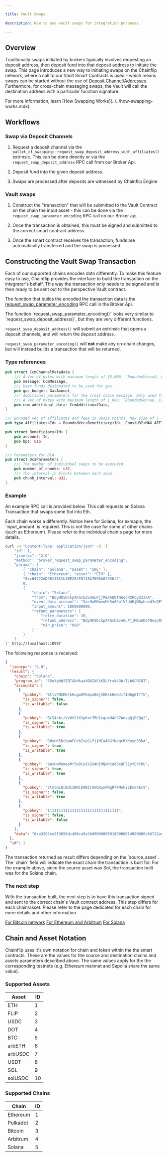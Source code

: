 ```yaml
---

title: Vault Swaps

description: How to use vault swaps for integration purposes.

---
```



## Overview

Traditionally swaps initiated by brokers typically involves requesting an deposit address, then deposit fund into that deposit address to initiate the swap. This page introduces a new way to initiating swaps on the Chainflip network, where a call to our Vault Smart Contracts is used - which means swaps can be started without the use of [Deposit Channel/Addresses](../javascript-sdk/swap-assets/request-deposit-address/v2). Furthermore, for cross-chain messaging swaps, the Vault will call the destination address with a particular function signature.

<Callout type="info">
For more information, learn [How Swapping Works](../../how-swapping-works.mdx).
</Callout>

## Workflows

### Swap via Deposit Channels

1. Request a deposit channel via the `pallet_cf_swapping::request_swap_deposit_address_with_affiliates()` extrinsic. This can be done directly or via the `request_swap_deposit_address` RPC call from our Broker Api.

2. Deposit fund into the given deposit address.

3. Swaps are processed after deposits are witnessed by Chainflip Engine

### Vault swaps

1. Construct the "transaction" that will be submitted to the Vault Contract on the chain the input asset - this can be done via the `request_swap_parameter_encoding` RPC call on our Broker api.

2. Once the transaction is obtained, this must be signed and submitted to the correct smart contract address.

3. Once the smart contract receives the transaction, funds are automatically transferred and the swap is processed.

## Constructing the Vault Swap Transaction

Each of our supported chains encodes data differently. To make this feature easy to use, Chainflip provides the interface to build the transaction on the integrator's behalf. This way the transaction only needs to be signed and is then ready to be sent out to the perspective Vault contract.

The function that builds the encoded the transaction data is the [request_swap_parameter_encoding](../../running-a-broker/broker-api/#broker_request_swap_parameter_encoding) RPC call in the Broker Api.

<Callout type="info">
The function `request_swap_parameter_encoding()` looks very similar to `request_swap_deposit_address()`, but they are very different functions. 

`request_swap_deposit_address()` will submit an extrinsic that opens a deposit channels, and will return the deposit address.

`request_swap_parameter_encoding()` will **not** make any on-chain changes, but will instead builds a transaction that will be returned.
</Callout>

### Type references

```rust
pub struct CcmChannelMetadata {
	/// A Vec of bytes with maximum length of 15_000. `BoundedVec<u8, ConstU32<15_000>>`
	pub message: CcmMessage,
	/// User funds designated to be used for gas.
	pub gas_budget: GasAmount,
	/// Additional parameters for the cross chain message. Only used for Solana CCMs 
	/// A Vec of bytes with maximum length of 1_000. `BoundedVec<u8, ConstU32<1_000>>`
	pub ccm_additional_data: CcmAdditionalData,
}

/// Bounded vec of affiliates and fees in Basis Points. Max size of 5
pub type Affiliates<Id> = BoundedVec<Beneficiary<Id>, ConstU32<MAX_AFFILIATES>>;

pub struct Beneficiary<Id> {
	pub account: Id,
	pub bps: u16,
}

/// Parameters for DCA
pub struct DcaParameters {
	/// The number of individual swaps to be executed
	pub number_of_chunks: u32,
	/// The interval in blocks between each swap.
	pub chunk_interval: u32,
}
```

### Example

An example RPC call is provided below. This call requests an Solana Transaction that swaps some Sol into Eth. 

<Callout type="info">
Each chain works a differently. Notice here for Solana, for exmaple, the `input_amount` is required. This is not the case for some of other chains (such as Ethereum). Please refer to the individual chain's page for more details.
</Callout>

```bash copy
curl -H "Content-Type: application/json" -d '{
    "id": 1,
    "jsonrpc": "2.0",
    "method": "broker_request_swap_parameter_encoding",
    "params": [
    	{ "chain": "Solana", "asset": "SOL" },
        { "chain": "Ethereum", "asset": "ETH" },
        "0xc64722AD9613851b10E26fF8118A7696A0f956f2",
        0,
        {
            "chain": "Solana",
            "from": "BdyHK5DckpAFGcbZveGLPjjMEaADGfNeqcRXKoyd33kA",
            "event_data_account": "9acHwMGmeoMr5o8Cw1V2U4HjMQwhced3eQP31yYEhYDU",
            "input_amount": 1000000000,
            "refund_parameters": {
                "retry_duration": 10,
                "refund_address": "BdyHK5DckpAFGcbZveGLPjjMEaADGfNeqcRXKoyd33kA",
                "min_price": "0x0"
            }
        }
    ]
}' http://localhost:10997
```

The following response is received:
```json
{
  "jsonrpc": "2.0",
  "result": {
    "chain": "Solana",
    "program_id": "35uYgHdfZQT4kHkaaXQ6ZdCkK5LFrsk43btTLbGCRCNT",
    "accounts": [
      {
        "pubkey": "BttvFNSRKrkHugwDP6SpnBejCKKskHowJif1HGgBtTfG",
        "is_signer": false,
        "is_writable": false
      },
      {
        "pubkey": "BLS4cAizVv8V2fXYpKxr7RU1cqu4H4c97AovgQjDCQq2",
        "is_signer": false,
        "is_writable": true
      },
      {
        "pubkey": "BdyHK5DckpAFGcbZveGLPjjMEaADGfNeqcRXKoyd33kA",
        "is_signer": true,
        "is_writable": true
      },
      {
        "pubkey": "9acHwMGmeoMr5o8Cw1V2U4HjMQwhced3eQP31yYEhYDU",
        "is_signer": true,
        "is_writable": true
      },
      {
        "pubkey": "2tmtGLQcBd11BMiE9B1tAkQXwmPNgR79Meki2Eme4Ec9",
        "is_signer": false,
        "is_writable": true
      },
      {
        "pubkey": "11111111111111111111111111111111",
        "is_signer": false,
        "is_writable": false
      }
    ],
    "data": "0xa3265ce2f3698dc400ca9a3b000000000100000014000000c64722ad9613851b10e26ff8118a7696a0f956f201000000006b000000000a000000049e0d6a70e12d54edf90971cc977fa26a1d3bb4b0b26e72470171c36b0006b01f000000000000000000000000000000000000000000000000000000000000000000009059e6d854b769a505d01148af212bf8cb7f8469a7153edce8dcaedd9d299125000000"
  },
  "id": 1
}
```

<Callout type="info">
The transaction returned as result differs depending on the `source_asset`. The `chain` field will indicate the exact chain the transaction is built for. For the example above, since the source asset was Sol, the transaction built was for the Solana chain.
</Callout>

### The next step

With the transaction built, the next step is to have this transaction signed and sent to the correct chain's Vault contract address. This step differs for each chain/asset. Please refer to the page dedicated for each chain for more details and other information.

[For Bitcoin network](./bitcoin.mdx)
[For Ethereum and Arbitrum](./evm.mdx)
[For Solana](./solana.mdx)

## Chain and Asset Notation

Chainflip uses it's own notation for chain and token within the the smart contracts. These are the values for the source and destination chains and assets parameters described above. The same values apply for the the corresponding testnets (e.g. Ethereum mainnet and Sepolia share the same value).

### Supported Assets

| Asset   | ID |
| ------- | -- |
| ETH     | 1  |
| FLIP    | 2  |
| USDC    | 3  |
| DOT     | 4  |
| BTC     | 5  |
| arbETH  | 6  |
| arbUSDC | 7  |
| USDT    | 8  |
| SOL     | 9  |
| solUSDC | 10  |

### Supported Chains

| Chain      | ID |
| ---------- | -- |
| Ethereum   | 1  |
| Polkadot   | 2  |
| Bitcoin    | 3  |
| Arbitrum   | 4  |
| Solana     | 5  |